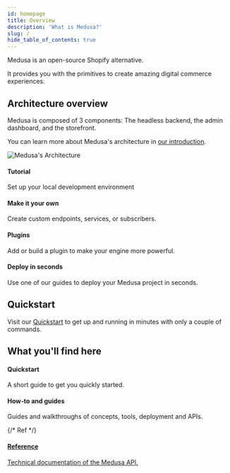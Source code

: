 ```yaml
---
id: homepage
title: Overview
description: 'What is Medusa?'
slug: /
hide_table_of_contents: true
---
```



Medusa is an open-source Shopify alternative.

It provides you with the primitives to create amazing digital commerce experiences. 

## Architecture overview

Medusa is composed of 3 components: The headless backend, the admin dashboard, and the storefront.

You can learn more about Medusa's architecture in [our introduction](/introduction).

![Medusa's Architecture](https://i.imgur.com/ZHvM2bu.png)

<div class="container" style={{ padding: 0 }}>
  <div class="row is-multiline">
    <div class="col col--6">
      <Link class="card" to="/tutorial/set-up-your-development-environment" style={{ height: '100%' }}>
        <div class="card__body">
          <h4>Tutorial</h4>
          <p>Set up your local development environment</p>
        </div>
      </Link>
    </div>
    <div class="col col--6">
      <Link class="card" to="/tutorial/adding-custom-functionality" style={{ height: '100%' }}>
        <div class="card__body">
          <h4>Make it your own</h4>
          <p>Create custom endpoints, services, or subscribers.</p>
        </div>
      </Link>
    </div>
    <div class="col col--6">
      <Link class="card" to="/guides/plugins" style={{ height: '100%' }}>
        <div class="card__body">
          <h4>Plugins</h4>
          <p>Add or build a plugin to make your engine more powerful.</p>
        </div>
      </Link>
    </div>
    <div class="col col--6">
      <Link class="card" to="/how-to/deploying-on-heroku" style={{ height: '100%' }}>
        <div class="card__body">
          <h4>Deploy in seconds</h4>
          <p>Use one of our guides to deploy your Medusa project in seconds.</p>
        </div>
      </Link>
    </div>
  </div>
</div>

## Quickstart

Visit our [Quickstart](https://github.com/medusajs/medusa#-quickstart) to get up and running in minutes with only a couple of commands.

## What you'll find here

<div class="container" style={{ padding: 0 }}>
  <div class="row is-multiline">
    <div class="col col--4">
      <Link class="card" to="/quickstart/quick-start" style={{ height: '100%' }}>
        <div class="card__body">
          <h4>Quickstart</h4>
          <p>A short guide to get you quickly started.</p>
        </div>
      </Link>
    </div>
    <div class="col col--4">
      <Link class="card" to="/how-to/notification-api" style={{ height: '100%' }}>
        <div class="card__body">
          <h4>How-to and guides</h4>
          <p>Guides and walkthroughs of concepts, tools, deployment and APIs.</p>
        </div>
      </Link>
    </div>
    {/* Ref */}
    <div class="col col--4">
      <a class="card" href="https://docs.medusajs.com/api/store" target="_blank" style={{ height: '100%' }}>
        <div class="card__body">
          <h4>Reference</h4>
          <p>Technical documentation of the Medusa API.</p>
        </div>
      </a>
    </div>
  </div>
</div>
